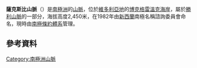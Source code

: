 {{coord|72|4|S|167|8|E|display=title}}

'''薩克斯比山脈'''（{{lang-en|Saxby Range}}）是[[南極洲|南極洲]]的[[山脈|山脈]]，位於[[維多利亞地|維多利亞地]]的[[博克格雷溫克海岸|博克格雷溫克海岸]]，屬於[[勝利山脈|勝利山脈]]的一部分，海拔高度2,450米，在1982年由[[新西蘭|新西蘭]]南極名稱諮詢委員會命名，現時由[[南極條約體系|南極條約體系]]管理。

==參考資料==
{{usgs-gazetteer}}

{{DEFAULTSORT:Saxby Range}}
[[Category:南極洲山脈|Category:南極洲山脈]]


{{BorchgrevinkCoast-geo-stub}}